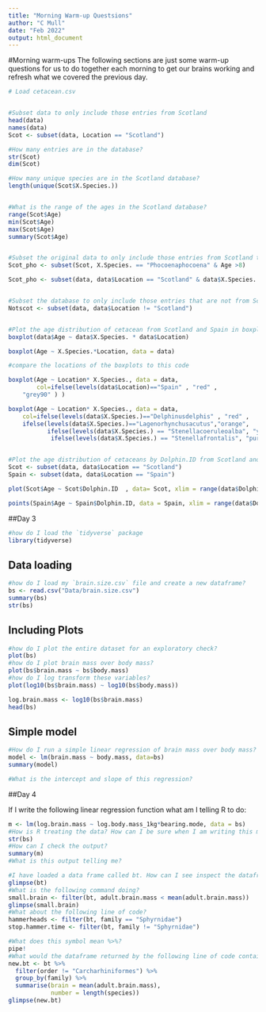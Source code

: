 ```yaml
---
title: "Morning Warm-up Questsions"
author: "C Mull"
date: "Feb 2022"
output: html_document
---
```


#Morning warm-ups
The following sections are just some warm-up questions for us to do together each morning to get our brains working and refresh what we covered the previous day.


```r
# Load cetacean.csv


#Subset data to only include those entries from Scotland
head(data)
names(data)
Scot <- subset(data, Location == "Scotland")

#How many entries are in the database?
str(Scot) 
dim(Scot)

#How many unique species are in the Scotland database?
length(unique(Scot$X.Species.))


#What is the range of the ages in the Scotland database?
range(Scot$Age)
min(Scot$Age)
max(Scot$Age)
summary(Scot$Age)


#Subset the original data to only include those entries from Scotland that are also from the Phocoenaphocoena and greater than 8 years of age. 
Scot_pho <- subset(Scot, X.Species. == "Phocoenaphocoena" & Age >8)

Scot_pho <- subset(data, data$Location == "Scotland" & data$X.Species. == "Phocoenaphocoena" & data$Age >8)


#Subset the database to only include those entries that are not from Scotland
Notscot <- subset(data, data$Location != "Scotland")


#Plot the age distribution of cetacean from Scotland and Spain in boxplots by species and location. 
boxplot(data$Age ~ data$X.Species. * data$Location)

boxplot(Age ~ X.Species.*Location, data = data)

#compare the locations of the boxplots to this code

boxplot(Age ~ Location* X.Species., data = data, 
        col=ifelse(levels(data$Location)=="Spain" , "red" , 
    "grey90" ) )

boxplot(Age ~ Location* X.Species., data = data, 
    col=ifelse(levels(data$X.Species.)=="Delphinusdelphis" , "red" , 
    ifelse(levels(data$X.Species.)=="Lagenorhynchusacutus","orange", 
           ifelse(levels(data$X.Species.) == "Stenellacoeruleoalba", "yellow",
            ifelse(levels(data$X.Species.) == "Stenellafrontalis", "purple", "grey")))) )


#Plot the age distribution of cetaceans by Dolphin.ID from Scotland and from Spain. Use a dot plot, make the Spain points orange and the Scotland points blue. 
Scot <- subset(data, data$Location == "Scotland")
Spain <- subset(data, data$Location == "Spain")

plot(Scot$Age ~ Scot$Dolphin.ID  , data= Scot, xlim = range(data$Dolphin.ID), ylim = range(data$Dolphin.ID), col = "blue") 

points(Spain$Age ~ Spain$Dolphin.ID, data = Spain, xlim = range(data$Dolphin.ID), ylim = range(data$Dolphin.ID), col = "green")

```



##Day 3
```r
#how do I load the `tidyverse` package
library(tidyverse)
```

## Data loading

```r
#how do I load my `brain.size.csv` file and create a new dataframe?
bs <- read.csv("Data/brain.size.csv")
summary(bs)
str(bs)
```

## Including Plots

```r
#how do I plot the entire dataset for an exploratory check?
plot(bs)
#how do I plot brain mass over body mass?
plot(bs$brain.mass ~ bs$body.mass)
#how do I log transform these variables?
plot(log10(bs$brain.mass) ~ log10(bs$body.mass))

log.brain.mass <- log10(bs$brain.mass)
head(bs)
```

## Simple model

```r
#How do I run a simple linear regression of brain mass over body mass?
model <- lm(brain.mass ~ body.mass, data=bs)
summary(model)

#What is the intercept and slope of this regression?
```


##Day 4

If I write the following linear regression function what am I telling R to do:

```r
m <- lm(log.brain.mass ~ log.body.mass_1kg*bearing.mode, data = bs)
#How is R treating the data? How can I be sure when I am writing this model?
str(bs)
#How can I check the output?
summary(m)
#What is this output telling me?
```


```r
#I have loaded a data frame called bt. How can I see inspect the dataframe?
glimpse(bt)
#What is the following command doing?
small.brain <- filter(bt, adult.brain.mass < mean(adult.brain.mass))
glimpse(small.brain)
#What about the following line of code?
hammerheads <- filter(bt, family == "Sphyrnidae")
stop.hammer.time <- filter(bt, family != "Sphyrnidae")

#What does this symbol mean %>%?
pipe!
#What would the dataframe returned by the following line of code contain?
new.bt <- bt %>% 
  filter(order != "Carcharhiniformes") %>% 
  group_by(family) %>% 
  summarise(brain = mean(adult.brain.mass),
            number = length(species))
glimpse(new.bt)
```

